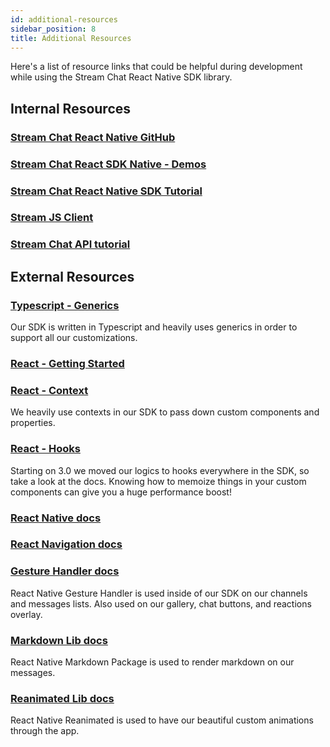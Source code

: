 ```yaml
---
id: additional-resources
sidebar_position: 8
title: Additional Resources
---
```


Here's a list of resource links that could be helpful during development while using the Stream Chat React Native SDK library.

## Internal Resources

### [Stream Chat React Native GitHub](https://github.com/GetStream/stream-chat-react-native)

### [Stream Chat React SDK Native - Demos](https://github.com/GetStream/react-native-samples)

### [Stream Chat React Native SDK Tutorial](https://getstream.io/chat/react-native-chat/tutorial/)

### [Stream JS Client](https://getstream.io/chat/docs/javascript/?language=javascript)

### [Stream Chat API tutorial](https://getstream.io/chat/get_started/)

## External Resources

### [Typescript - Generics](https://www.typescriptlang.org/docs/handbook/2/generics.html)

Our SDK is written in Typescript and heavily uses generics in order to support all our customizations.

### [React - Getting Started](https://reactjs.org/docs/getting-started.html)

### [React - Context](https://reactjs.org/docs/context.html)

We heavily use contexts in our SDK to pass down custom components and properties.

### [React - Hooks](https://reactjs.org/docs/hooks-intro.html)

Starting on 3.0 we moved our logics to hooks everywhere in the SDK, so take a look at the docs.
Knowing how to memoize things in your custom components can give you a huge performance boost!

### [React Native docs](https://reactnative.dev/docs/getting-started)

### [React Navigation docs](https://reactnavigation.org/docs/getting-started/)

### [Gesture Handler docs](https://docs.swmansion.com/react-native-gesture-handler/docs/)

React Native Gesture Handler is used inside of our SDK on our channels and messages lists. Also used
on our gallery, chat buttons, and reactions overlay.

### [Markdown Lib docs](https://github.com/andangrd/react-native-markdown-package)

React Native Markdown Package is used to render markdown on our messages.

### [Reanimated Lib docs](https://docs.swmansion.com/react-native-reanimated/docs)

React Native Reanimated is used to have our beautiful custom animations through the app.


